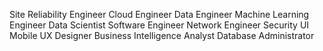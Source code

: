 Site Reliability Engineer
Cloud Engineer
Data Engineer
Machine Learning Engineer
Data Scientist
Software Engineer
Network Engineer
Security
UI
Mobile
UX Designer
Business Intelligence Analyst
Database Administrator
